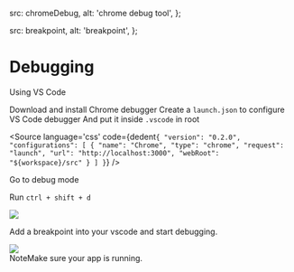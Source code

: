 
  src: chromeDebug,
  alt: 'chrome debug tool',
};

  src: breakpoint,
  alt: 'breakpoint',
};


<Meta title="Setup/Debugging" />

<style>{`
  .subheading {
    --mediumdark: '#999999';
    font-weight: 900;
    font-size: 13px;
    color: #999;
    {/* letter-spacing: 6px; */}
    line-height: 24px;
    text-transform: uppercase;
    margin-bottom: 12px;
    margin-top: 40px;
  }

  .tip {
    display: inline-block;
    border-radius: 1em;
    font-size: 11px;
    line-height: 12px;
    font-weight: 700;
    background: #E7FDD8;
    color: #66BF3C;
    padding: 4px 12px;
    margin-right: 10px;
    vertical-align: top;
  }

  .tip-wrapper {
    font-size: 13px;
    line-height: 20px;
    margin-top: 40px;
    margin-bottom: 40px;
  }

  .tip-wrapper code {
    font-size: 12px;
    display: inline-block;
  }

  .code {
    display: flex;
    flex-direction: column;
  }

  .code code {
    margin: 1em 0;
  }
  
`}</style>

# Debugging

<div className="subheading">Using VS Code</div>

Download and install Chrome debugger
Create a <code>launch.json</code> to configure VS Code debugger
And put it inside <code>.vscode</code> in root 

<Source 
  language='css'
  code={dedent`
     {
          "version": "0.2.0",
          "configurations": [
              {
                  "name": "Chrome",
                  "type": "chrome",
                  "request": "launch",
                  "url": "http://localhost:3000",
                  "webRoot": "${workspace}/src"
              }
          ]
      }
  `}
/>

Go to debug mode

Run <code>ctrl + shift + d</code>

<img src={image.src} />

Add a breakpoint into your vscode and start debugging.

<img src={breakpointImg.src} />

<div className="tip-wrapper">
  <span className="tip">Note</span>Make sure your app is running.
</div>